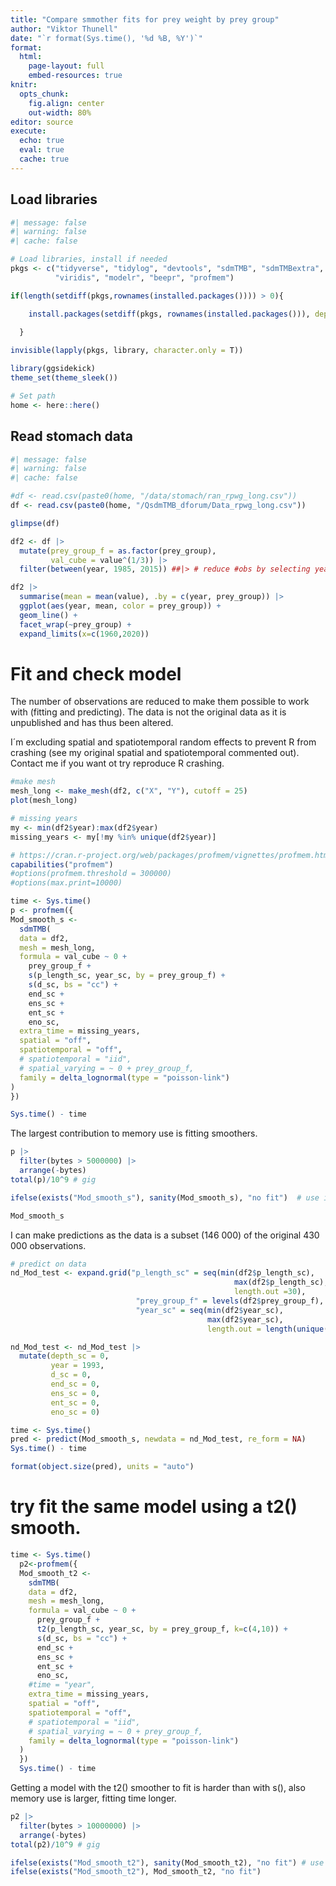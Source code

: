 ```yaml
---
title: "Compare smmother fits for prey weight by prey group"
author: "Viktor Thunell"
date: "`r format(Sys.time(), '%d %B, %Y')`"
format: 
  html:
    page-layout: full
    embed-resources: true
knitr: 
  opts_chunk:
    fig.align: center
    out-width: 80%
editor: source
execute: 
  echo: true
  eval: true
  cache: true
---
```


## Load libraries

```r
#| message: false
#| warning: false
#| cache: false

# Load libraries, install if needed
pkgs <- c("tidyverse", "tidylog", "devtools", "sdmTMB", "sdmTMBextra", "terra", "mapplots",
          "viridis", "modelr", "beepr", "profmem") 

if(length(setdiff(pkgs,rownames(installed.packages()))) > 0){

    install.packages(setdiff(pkgs, rownames(installed.packages())), dependencies = T)
  
  }

invisible(lapply(pkgs, library, character.only = T))

library(ggsidekick)
theme_set(theme_sleek())

# Set path
home <- here::here()
```


## Read stomach data

```r
#| message: false
#| warning: false
#| cache: false

#df <- read.csv(paste0(home, "/data/stomach/ran_rpwg_long.csv"))
df <- read.csv(paste0(home, "/QsdmTMB_dforum/Data_rpwg_long.csv"))

glimpse(df)

df2 <- df |>
  mutate(prey_group_f = as.factor(prey_group),
         val_cube = value^(1/3)) |>
  filter(between(year, 1985, 2015)) ##|> # reduce #obs by selecting years to make it possible to fit and predict models

df2 |>
  summarise(mean = mean(value), .by = c(year, prey_group)) |>
  ggplot(aes(year, mean, color = prey_group)) +
  geom_line() +
  facet_wrap(~prey_group) +
  expand_limits(x=c(1960,2020))

```

# Fit and check model

The number of observations are reduced to make them possible to work with (fitting and predicting). The data is not the original data as it is unpublished and has thus been altered. 

I´m excluding spatial and spatiotemporal random effects to prevent R from crashing (see my original spatial and spatiotemporal commented out). Contact me if you want ot try reproduce R crashing. 

```r
#make mesh
mesh_long <- make_mesh(df2, c("X", "Y"), cutoff = 25)
plot(mesh_long)

# missing years
my <- min(df2$year):max(df2$year)
missing_years <- my[!my %in% unique(df2$year)]

# https://cran.r-project.org/web/packages/profmem/vignettes/profmem.html#:~:text=The%20profmem()%20function%20of,consumes%20more%20memory%20than%20expected.
capabilities("profmem")
#options(profmem.threshold = 300000)
#options(max.print=10000)

time <- Sys.time()
p <- profmem({
Mod_smooth_s <-
  sdmTMB(
  data = df2,
  mesh = mesh_long,
  formula = val_cube ~ 0 +
    prey_group_f +
    s(p_length_sc, year_sc, by = prey_group_f) + 
    s(d_sc, bs = "cc") +
    end_sc +
    ens_sc +
    ent_sc +
    eno_sc,
  extra_time = missing_years,
  spatial = "off",
  spatiotemporal = "off",
  # spatiotemporal = "iid",
  # spatial_varying = ~ 0 + prey_group_f,
  family = delta_lognormal(type = "poisson-link")
)
})

Sys.time() - time
```

The largest contribution to memory use is fitting smoothers.  

```r
p |>
  filter(bytes > 5000000) |>
  arrange(-bytes)
total(p)/10^9 # gig

ifelse(exists("Mod_smooth_s"), sanity(Mod_smooth_s), "no fit")  # use ifelse exists when rendering and fitting may not be successful.

Mod_smooth_s

```


I can make predictions as the data is a subset (146 000) of the original 430 000 observations. 

```r
# predict on data
nd_Mod_test <- expand.grid("p_length_sc" = seq(min(df2$p_length_sc),
                                                  max(df2$p_length_sc),
                                                  length.out =30),
                            "prey_group_f" = levels(df2$prey_group_f),
                            "year_sc" = seq(min(df2$year_sc),
                                            max(df2$year_sc),
                                            length.out = length(unique(df2$year))))

nd_Mod_test <- nd_Mod_test |>
  mutate(depth_sc = 0,
         year = 1993,
         d_sc = 0,
         end_sc = 0,
         ens_sc = 0,
         ent_sc = 0,
         eno_sc = 0)

time <- Sys.time()
pred <- predict(Mod_smooth_s, newdata = nd_Mod_test, re_form = NA)
Sys.time() - time

format(object.size(pred), units = "auto")

```

# try fit the same model using a t2() smooth.
```r
time <- Sys.time()
  p2<-profmem({
  Mod_smooth_t2 <-
    sdmTMB(
    data = df2,
    mesh = mesh_long,
    formula = val_cube ~ 0 +
      prey_group_f +
      t2(p_length_sc, year_sc, by = prey_group_f, k=c(4,10)) +
      s(d_sc, bs = "cc") +
      end_sc +
      ens_sc +
      ent_sc +
      eno_sc,
    #time = "year",
    extra_time = missing_years,
    spatial = "off",
    spatiotemporal = "off",
    # spatiotemporal = "iid",
    # spatial_varying = ~ 0 + prey_group_f,
    family = delta_lognormal(type = "poisson-link")
  )
  })
  Sys.time() - time
```

Getting a model with the t2() smoother to fit is harder than with s(), also memory use is larger, fitting time longer. 

```r
p2 |>
  filter(bytes > 10000000) |>
  arrange(-bytes)
total(p2)/10^9 # gig

ifelse(exists("Mod_smooth_t2"), sanity(Mod_smooth_t2), "no fit") # use ifelse exists when rendering and fitting may not be successful.
ifelse(exists("Mod_smooth_t2"), Mod_smooth_t2, "no fit")


```

